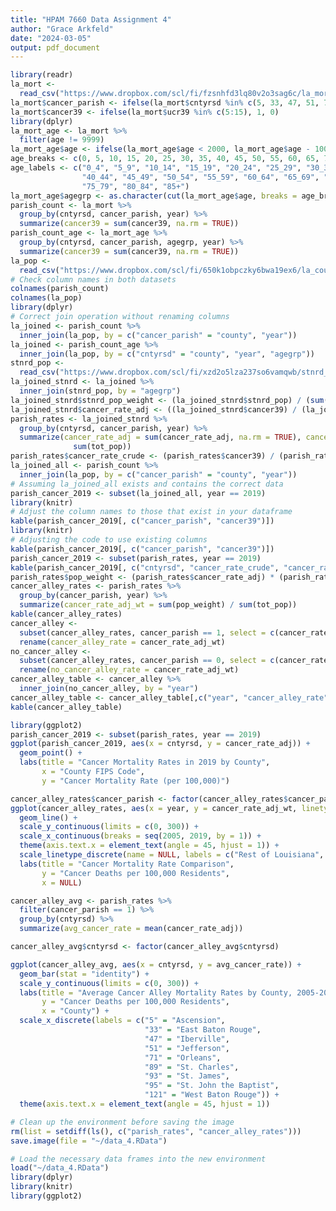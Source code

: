 ```yaml
---
title: "HPAM 7660 Data Assignment 4"
author: "Grace Arkfeld"
date: "2024-03-05"
output: pdf_document
---
```

```r
library(readr)
la_mort <- 
  read_csv("https://www.dropbox.com/scl/fi/fzsnhfd3lq80v2o3sag6c/la_mort.csv?rlkey=h1vyjm2b8ppgejgsg3e8evm7i&dl=1")
la_mort$cancer_parish <- ifelse(la_mort$cntyrsd %in% c(5, 33, 47, 51, 71, 89, 93, 95, 121), 1, 0)
la_mort$cancer39 <- ifelse(la_mort$ucr39 %in% c(5:15), 1, 0)
library(dplyr)
la_mort_age <- la_mort %>%
  filter(age != 9999)
la_mort_age$age <- ifelse(la_mort_age$age < 2000, la_mort_age$age - 1000, 0)
age_breaks <- c(0, 5, 10, 15, 20, 25, 30, 35, 40, 45, 50, 55, 60, 65, 70, 75, 80, 85, Inf)
age_labels <- c("0_4", "5_9", "10_14", "15_19", "20_24", "25_29", "30_34", "35_39", 
                "40_44", "45_49", "50_54", "55_59", "60_64", "65_69", "70_74", 
                "75_79", "80_84", "85+")
la_mort_age$agegrp <- as.character(cut(la_mort_age$age, breaks = age_breaks, labels = age_labels, right = FALSE))
parish_count <- la_mort %>%
  group_by(cntyrsd, cancer_parish, year) %>%
  summarize(cancer39 = sum(cancer39, na.rm = TRUE))
parish_count_age <- la_mort_age %>%
  group_by(cntyrsd, cancer_parish, agegrp, year) %>%
  summarize(cancer39 = sum(cancer39, na.rm = TRUE))
la_pop <- 
  read_csv("https://www.dropbox.com/scl/fi/650k1obpczky6bwa19ex6/la_county_pop.csv?rlkey=0aokd9m76q7mxwus97uslsx7g&dl=1")
# Check column names in both datasets
colnames(parish_count)
colnames(la_pop)
library(dplyr)
# Correct join operation without renaming columns
la_joined <- parish_count %>%
  inner_join(la_pop, by = c("cancer_parish" = "county", "year"))
la_joined <- parish_count_age %>%
  inner_join(la_pop, by = c("cntyrsd" = "county", "year", "agegrp"))
stnrd_pop <- 
  read_csv("https://www.dropbox.com/scl/fi/xzd2o5lza237so6vamqwb/stnrd_pop.csv?rlkey=zp90au2tuq6eptvi1yiyjfzua&dl=1")
la_joined_stnrd <- la_joined %>%
  inner_join(stnrd_pop, by = "agegrp")
la_joined_stnrd$stnrd_pop_weight <- (la_joined_stnrd$stnrd_pop) / (sum(stnrd_pop$stnrd_pop))
la_joined_stnrd$cancer_rate_adj <- ((la_joined_stnrd$cancer39) / (la_joined_stnrd$tot_pop / 100000)) * la_joined_stnrd$stnrd_pop_weight
parish_rates <- la_joined_stnrd %>%
  group_by(cntyrsd, cancer_parish, year) %>%
  summarize(cancer_rate_adj = sum(cancer_rate_adj, na.rm = TRUE), cancer39 = sum(cancer39), tot_pop = 
              sum(tot_pop))
parish_rates$cancer_rate_crude <- (parish_rates$cancer39) / (parish_rates$tot_pop / 100000)
la_joined_all <- parish_count %>%
  inner_join(la_pop, by = c("cancer_parish" = "county", "year"))
# Assuming la_joined_all exists and contains the correct data
parish_cancer_2019 <- subset(la_joined_all, year == 2019)
library(knitr)
# Adjust the column names to those that exist in your dataframe
kable(parish_cancer_2019[, c("cancer_parish", "cancer39")])
library(knitr)
# Adjusting the code to use existing columns
kable(parish_cancer_2019[, c("cancer_parish", "cancer39")])
parish_cancer_2019 <- subset(parish_rates, year == 2019)
kable(parish_cancer_2019[, c("cntyrsd", "cancer_rate_crude", "cancer_rate_adj")])
parish_rates$pop_weight <- (parish_rates$cancer_rate_adj) * (parish_rates$tot_pop)
cancer_alley_rates <- parish_rates %>%
  group_by(cancer_parish, year) %>%
  summarize(cancer_rate_adj_wt = sum(pop_weight) / sum(tot_pop))
kable(cancer_alley_rates)
cancer_alley <- 
  subset(cancer_alley_rates, cancer_parish == 1, select = c(cancer_rate_adj_wt, year)) %>%
  rename(cancer_alley_rate = cancer_rate_adj_wt)
no_cancer_alley <- 
  subset(cancer_alley_rates, cancer_parish == 0, select = c(cancer_rate_adj_wt, year)) %>%
  rename(no_cancer_alley_rate = cancer_rate_adj_wt)
cancer_alley_table <- cancer_alley %>%
  inner_join(no_cancer_alley, by = "year")
cancer_alley_table <- cancer_alley_table[,c("year", "cancer_alley_rate", "no_cancer_alley_rate")]
kable(cancer_alley_table)
```

```r
library(ggplot2)
parish_cancer_2019 <- subset(parish_rates, year == 2019)
ggplot(parish_cancer_2019, aes(x = cntyrsd, y = cancer_rate_adj)) +
  geom_point() +
  labs(title = "Cancer Mortality Rates in 2019 by County",
       x = "County FIPS Code",
       y = "Cancer Mortality Rate (per 100,000)")
```
```r
cancer_alley_rates$cancer_parish <- factor(cancer_alley_rates$cancer_parish)
ggplot(cancer_alley_rates, aes(x = year, y = cancer_rate_adj_wt, linetype = cancer_parish)) +
  geom_line() +
  scale_y_continuous(limits = c(0, 300)) +
  scale_x_continuous(breaks = seq(2005, 2019, by = 1)) +
  theme(axis.text.x = element_text(angle = 45, hjust = 1)) +
  scale_linetype_discrete(name = NULL, labels = c("Rest of Louisiana", "Cancer Alley"), guide = guide_legend(reverse = TRUE)) +
  labs(title = "Cancer Mortality Rate Comparison",
       y = "Cancer Deaths per 100,000 Residents",
       x = NULL)
```

```r
cancer_alley_avg <- parish_rates %>%
  filter(cancer_parish == 1) %>%
  group_by(cntyrsd) %>%
  summarize(avg_cancer_rate = mean(cancer_rate_adj))

cancer_alley_avg$cntyrsd <- factor(cancer_alley_avg$cntyrsd)

ggplot(cancer_alley_avg, aes(x = cntyrsd, y = avg_cancer_rate)) +
  geom_bar(stat = "identity") +
  scale_y_continuous(limits = c(0, 300)) +
  labs(title = "Average Cancer Alley Mortality Rates by County, 2005-2019",
       y = "Cancer Deaths per 100,000 Residents",
       x = "County") +
  scale_x_discrete(labels = c("5" = "Ascension",
                              "33" = "East Baton Rouge",
                              "47" = "Iberville",
                              "51" = "Jefferson",
                              "71" = "Orleans",
                              "89" = "St. Charles",
                              "93" = "St. James",
                              "95" = "St. John the Baptist",
                              "121" = "West Baton Rouge")) +
  theme(axis.text.x = element_text(angle = 45, hjust = 1))
```

```r
# Clean up the environment before saving the image
rm(list = setdiff(ls(), c("parish_rates", "cancer_alley_rates")))
save.image(file = "~/data_4.RData")
```

```r
# Load the necessary data frames into the new environment
load("~/data_4.RData")
library(dplyr)
library(knitr)
library(ggplot2)
```

